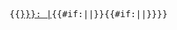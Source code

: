 <includeonly><!-- Subst of {{Tl2}}follows --><kbd><nowiki>{{</nowiki>[[{{{LANG|}}}{{{SISTER|}}}{{ns:Template}}: {{{1|}}}|{{{1|}}}]]{{#if:{{{2|}}}|&#124;{{{2}}}}}{{#if:{{{3|}}}|&#124;{{{3}}}}}<nowiki>}}</nowiki></kbd><!-- Subst of {{Tl2}} ends --></includeonly><noinclude>

{{documentation}}
<!-- Add categories and interwikis to the /doc subpage, not here! -->
</noinclude>